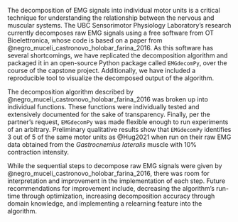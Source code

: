 The decomposition of EMG signals into individual motor units is a critical technique for understanding the relationship between the nervous and muscular systems. The UBC Sensorimotor Physiology Laboratory’s research currently decomposes raw EMG signals using a free software from OT Bioelettronica, whose code is based on a paper from @negro_muceli_castronovo_holobar_farina_2016. As this software has several shortcomings, we have replicated the decomposition algorithm and packaged it in an open-source Python package called `EMGdecomPy`, over the course of the capstone project. Additionally, we have included a reproducible tool to visualize the decomposed output of the algorithm. 

The decomposition algorithm described by @negro_muceli_castronovo_holobar_farina_2016 was broken up into individual functions. These functions were individually tested and extensively documented for the sake of transparency. Finally, per the partner’s request, `EMGdecomPy` was made flexible enough to run experiments of an arbitrary. Preliminary qualitative results show that `EMGdecomPy` identifies 3 out of 5 of the same motor units as @Hug2021 when run on their raw EMG data obtained from the *Gastrocnemius lateralis* muscle with 10% contraction intensity.

While the sequential steps to decompose raw EMG signals were given by @negro_muceli_castronovo_holobar_farina_2016, there was room for interpretation and improvement in the implementation of each step. Future recommendations for improvement include, decreasing the algorithm's run-time through optimization, increasing decomposition accuracy through domain knowledge, and implementing a relearning feature into the algorithm. 
